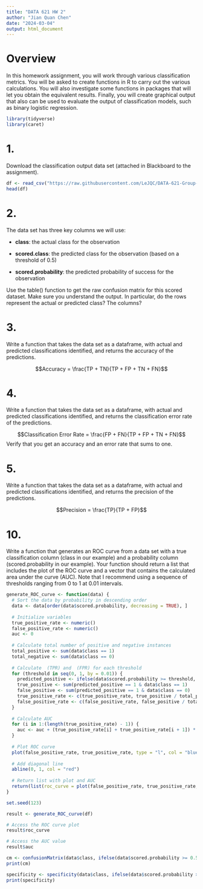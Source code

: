 ```yaml
---
title: "DATA 621 HW 2"
author: "Jian Quan Chen"
date: "2024-03-04"
output: html_document
---
```


# Overview

In this homework assignment, you will work through various classification metrics. You will be asked to create functions in R to carry out the various calculations. You will also investigate some functions in packages that will let you obtain the equivalent results. Finally, you will create graphical output that also can be used to evaluate the output of classification models, such as binary logistic regression.

```r
library(tidyverse)
library(caret)
```


# 1.

Download the classification output data set (attached in Blackboard to the assignment).

```r
df <- read_csv("https://raw.githubusercontent.com/LeJQC/DATA-621-Group-2/main/HW2/classification-output-data.csv")
head(df)
```

# 2.

The data set has three key columns we will use:

-   **class**: the actual class for the observation

-   **scored.class**: the predicted class for the observation (based on a threshold of 0.5)

-   **scored.probability**: the predicted probability of success for the observation

Use the table() function to get the raw confusion matrix for this scored dataset. Make sure you understand the output. In particular, do the rows represent the actual or predicted class? The columns?

# 3.

Write a function that takes the data set as a dataframe, with actual and predicted classifications identified, and returns the accuracy of the predictions.

$$Accuracy = \frac{TP + TN}{TP + FP + TN + FN}$$

# 4.

Write a function that takes the data set as a dataframe, with actual and predicted classifications identified, and returns the classification error rate of the predictions.

$$Classification Error Rate =  \frac{FP + FN}{TP + FP + TN + FN}$$ 
Verify that you get an accuracy and an error rate that sums to one.

# 5. 

Write a function that takes the data set as a dataframe, with actual and predicted classifications identified, and returns the precision of the predictions.

$$Precision =  \frac{TP}{TP + FP}$$ 



# 10.  

Write a function that generates an ROC curve from a data set with a true classification column (class in our example) and a probability column (scored.probability in our example). Your function should return a list that includes the plot of the ROC curve and a vector that contains the calculated area under the curve (AUC). Note that I recommend using a sequence of thresholds ranging from 0 to 1 at 0.01 intervals.


```r
generate_ROC_curve <- function(data) {
  # Sort the data by probability in descending order
  data <- data[order(data$scored.probability, decreasing = TRUE), ]
  
  # Initialize variables
  true_positive_rate <- numeric()
  false_positive_rate <- numeric()
  auc <- 0
  
  # Calculate total number of positive and negative instances
  total_positive <- sum(data$class == 1)
  total_negative <- sum(data$class == 0)
  
  # Calculate  (TPR) and  (FPR) for each threshold
  for (threshold in seq(0, 1, by = 0.01)) {
    predicted_positive <- ifelse(data$scored.probability >= threshold, 1, 0)
    true_positive <- sum(predicted_positive == 1 & data$class == 1)
    false_positive <- sum(predicted_positive == 1 & data$class == 0)
    true_positive_rate <- c(true_positive_rate, true_positive / total_positive)
    false_positive_rate <- c(false_positive_rate, false_positive / total_negative)
  }
  
  # Calculate AUC
  for (i in 1:(length(true_positive_rate) - 1)) {
    auc <- auc + (true_positive_rate[i] + true_positive_rate[i + 1]) * (false_positive_rate[i + 1] - false_positive_rate[i]) / 2
  }
  
  # Plot ROC curve
  plot(false_positive_rate, true_positive_rate, type = "l", col = "blue", xlab = "False Positive Rate", ylab = "True Positive Rate", main = "ROC Curve")
  
  # Add diagonal line
  abline(0, 1, col = "red")
  
  # Return list with plot and AUC
  return(list(roc_curve = plot(false_positive_rate, true_positive_rate, type = "l", col = "blue", xlab = "False Positive Rate", ylab = "True Positive Rate", main = "ROC Curve"), auc = auc))
}

set.seed(123)

result <- generate_ROC_curve(df)

# Access the ROC curve plot
result$roc_curve

# Access the AUC value
result$auc

```


```r
cm <- confusionMatrix(data$class, ifelse(data$scored.probability >= 0.5, 1, 0))
print(cm)

```

```r
specificity <- specificity(data$class, ifelse(data$scored.probability >= 0.5, 1, 0))
print(specificity)

```








